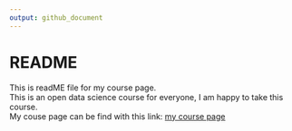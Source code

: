 ```yaml
---
output: github_document
---
```

# README

This is readME file for my course page.  
This is an open data science course for everyone, I am happy to take this course.  
My couse page can be find with this link: [my course page](https://icemduru.github.io/IODS-project/)
